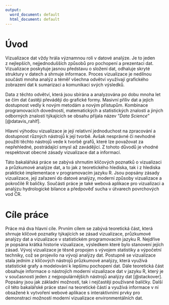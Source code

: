 ---
output:
  word_document: default
  html_document: default
---
# Úvod
\pagestyle{plain}
\setcounter{page}{1}

\qquad Vizualizace dat vždy hrála významnou roli v datové analýze. Je to jeden z&nbsp;nejlepších, nejjednodušších způsobů pro pochopení a prezentaci dat. Vizualizace poskytuje jasnou představu o složení dat, odhaluje skryté struktury v datech a&nbsp;shrnuje informace. Proces vizualizace je nedílnou součásti mnoha analýz a téměř všechna odvětví využívají grafického zobrazení dat k sumarizaci a komunikaci svých výsledků.

\qquad Data z těchto odvětví, která jsou sbírána a analyzována po dobu mnoha let se čím dat častěji převádějí do grafické formy. Masivní příliv dat a jejich dostupnost vedly k novým metodám a novým přístupům. Kombinace programovacích dovedností, matematických a statistických znalostí a jiných odborných znalostí týkajících se obsahu přijala název "*Data Science*" [@datavis_rahlf]. 

\qquad Hlavní výhodou vizualizace je její relativní jednoduchost na zpracování a dostupnost různých nástrojů k její tvorbě. Avšak nesprávné či nevhodné použití těchto nástrojů vede k tvorbě grafů, které lze považovat za nepřehledné, postrádající smysl až zavádějící. Z tohoto důvodů je vhodné respektovat obecné zásady vizualizace dat a informací.

\qquad Táto bakalářská práce se zabývá shrnutím klíčových poznatků o vizualizaci a&nbsp;průzkumové analýze dat, a to jak z teoretického hlediska, tak i z hlediska praktické implementace v programovacím jazyku R.  Jsou popsány zásady vizualizace, její zařazení do datové analýzy, moderní způsoby vizualizace a pokročilé R baličky. Součásti práce je také webová aplikace pro vizualizaci a analýzu hydrologické bilance a předpověď sucha v útvarech povrchových vod ČR.

\newpage

# Cíle práce

\qquad Práce má dva hlavní cíle. Prvním cílem se zabývá teoretická část, která shrnuje klíčové poznatky týkajících se zásad vizualizace, průzkumové analýzy dat a vizualizace v statistickém programovacím jazyku R. Nejdříve je popsána krátká historie vizualizace, výsledkem které bylo stanovení jejích zásad. Vývoj vizualizace je těsně propojen s vývojem statistiky a výpočetní techniky, což se projevilo na vývoji analýzy dat. Postupně se vizualizace stala jedním z klíčových nástrojů průzkumové analýzy, která využívá statistické grafy a modelování k lepšímu pochopení dat. Dále teoretická část obsahuje informace o nástrojích moderní vizualizace dat v jazyku R, který je v&nbsp;současnosti jeden z nejpopulárnějších nástrojů analýzy dat [@stackover]. Popsány jsou jak základní možností, tak i nejčastěji používané balíčky. Další cíl této bakalářské práce staví na teoretické částí a využívá informace v ní obsažené k&nbsp;vytvoření webové aplikace s interaktivními prvky pro demonstraci možností moderní vizualizace environmentálních dat. 


